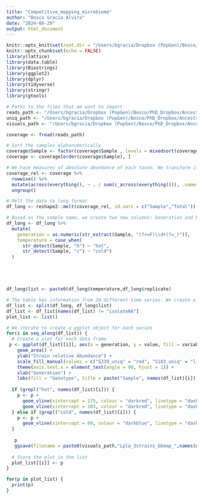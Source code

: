 ```yaml
---
title: "Competitive_mapping_microbiome"
author: "Bosco Gracia Alvira"
date: "2024-08-29"
output: html_document
---
```


```r
knitr::opts_knit$set(root.dir = "/Users/bgracia/Dropbox (PopGen)/Bosco/PhD_Dropbox/Ancestral_microbiome/data/Competitive_mapping_microbiome")
knitr::opts_chunk$set(echo = FALSE)
library(lattice)
library(data.table)
library(Biostrings)
library(ggplot2)
library(dplyr)
library(tidyverse)
library(stringr)
library(gtools)

```


```r

# Paths to the files that we want to import
reads_path <- "/Users/bgracia/Dropbox (PopGen)/Bosco/PhD_Dropbox/Ancestral_microbiome/data/Competitive_mapping_microbiome/reads_mapped.tsv"
uniq_path <- "/Users/bgracia/Dropbox (PopGen)/Bosco/PhD_Dropbox/Ancestral_microbiome/data/Competitive_mapping_microbiome/uniq_mapped.tsv"
visuals_path <- "/Users/bgracia/Dropbox (PopGen)/Bosco/PhD_Dropbox/Ancestral_microbiome/visuals/"

coverage <- fread(reads_path)

# Sort the samples alphanumerically
coverage$Sample <- factor(coverage$Sample , levels = mixedsort(coverage$Sample))
coverage <- coverage[order(coverage$Sample), ]

```



```r

# We have measures of absolute abundance of each taxon. We transform it to relative abundance.
coverage_rel <- coverage %>%
  rowwise() %>%
  mutate(across(everything(), ~ . / sum(c_across(everything())), .names = "{col}")) %>%
  ungroup()

```



```r

# Melt the data to long format
df_long <- reshape2::melt(coverage_rel, id.vars = c("Sample","Total"))

# Based on the sample name, we create two new columns: Generation and Replicate
df_long <- df_long %>%
  mutate(
    generation = as.numeric(str_extract(Sample, "(?<=F)\\d+(?=_)")),
    temperature = case_when(
      str_detect(Sample, "h") ~ "hot",
      str_detect(Sample, "c") ~ "cold")
  )





df_long$list <- paste0(df_long$temperature,df_long$replicate)

# The table has information from 20 different time series. We create a list in which each series is an element.
df_list <- split(df_long, df_long$list)
df_list <- df_list[names(df_list) != "isolateNA"]
plot_list <- list()

# We iterate to create a ggplot object for each series
for(i in seq_along(df_list)) {
  # Create a plot for each data frame
 p <- ggplot(df_list[[i]], aes(x = generation, y = value, fill = variable)) +
    geom_area() +
    ylab("Strain relative Abundance") +
    scale_fill_manual(values = c("S239_uniq" = "red", "S103_uniq" = "lightblue", "B89_uniq" = "grey")) +
    theme(axis.text.x = element_text(angle = 90, hjust = 1)) +
    xlab("Generation") +
    labs(fill = "Genotype", title = paste("Sample", names(df_list)[i]))
  
  if (grepl("hot", names(df_list)[i])) {
    p <- p +
      geom_vline(xintercept = 175, colour = "darkred", linetype = "dashed") +
      geom_vline(xintercept = 263, colour = "darkred", linetype = "dashed")
  } else if (grepl("cold", names(df_list)[i])) {
    p <- p +
      geom_vline(xintercept = 89, colour = "darkblue", linetype = "dashed")
  }
  
   p
   ggsave(filename = paste0(visuals_path,"Lpla_3strains_bbmap_",names(df_list)[i],".png"), width = 6, height = 4, dpi = 300)
  
  # Store the plot in the list
  plot_list[[i]] <- p
}

for(p in plot_list) {
  print(p)
}

```

